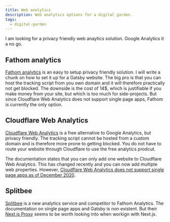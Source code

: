 ```yaml
---
title: Web analytics
description: Web analytics options for a digital garden.
tags:
  - digital-garden
---
```


I am looking for a privacy friendly web anaytics solution. Google Analytics it a
no go.

## Fathom analytics

[Fathom analytics](https://usefathom.com/) is an easy to setup privacy friendly
solution. I will write a chunk on how to set it up for a Gatsby website. The big
pro is that you can host the tracking script from you own domain and it will
therefore practically not get blocked. The downside is the cost of 14$, which is
justifiable if you make money from your site, but which is too much for
side-projects. But since Cloudflare Web Analytics does not support single page
apps, Fathom is currently the only option.

## Cloudflare Web Analytics

[Cloudflare Web Analytics](https://support.cloudflare.com/hc/en-us/articles/360052685432-Cloudflare-Web-Analytics)
is a free alternative to Google Analytics, but privacy friendly. The tracking
script cannot be hosted from a custom domain and is therefore more prone to
getting blocked. You do not have to route your website through Cloudflare to use
the free analytics prodcut.

The documentation states that you can only add one website to Cloudflare Web
Analytics. This has changed recently and you can now add multiple web
properties. However,
[Cloudflare Web Analytics does not support single page apps as of December 2020](https://community.cloudflare.com/t/web-analytics-with-progressive-web-site-gatsby-js/229068).

## Splitbee

[Splitbee](https://splitbee.io/) is a new analytics service and competitor to
Fathom Analytics. The documentation on single page apps and Gatsby is non
existent. But their [Next.js Proxy](https://splitbee.io/docs/nextjs-proxy) seems
to be worth looking into when workign with Next.js.
